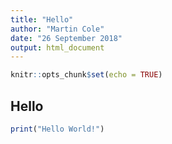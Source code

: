 ```yaml
---
title: "Hello"
author: "Martin Cole"
date: "26 September 2018"
output: html_document
---
```


```r
knitr::opts_chunk$set(echo = TRUE)
```

## Hello

```r
print("Hello World!")
```